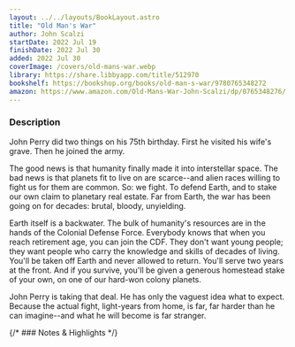 ```yaml
---
layout: ../../layouts/BookLayout.astro
title: "Old Man's War"
author: John Scalzi
startDate: 2022 Jul 19
finishDate: 2022 Jul 30
added: 2022 Jul 30
coverImage: /covers/old-mans-war.webp
library: https://share.libbyapp.com/title/512970
bookshelf: https://bookshop.org/books/old-man-s-war/9780765348272
amazon: https://www.amazon.com/Old-Mans-War-John-Scalzi/dp/0765348276/
---
```


<ReadingTime
startDate  = {frontmatter.startDate}
finishDate = {frontmatter.finishDate}
/>

### Description
John Perry did two things on his 75th birthday. First he visited his wife's grave. Then he joined the army.

The good news is that humanity finally made it into interstellar space. The bad news is that planets fit to live on are scarce--and alien races willing to fight us for them are common. So: we fight. To defend Earth, and to stake our own claim to planetary real estate. Far from Earth, the war has been going on for decades: brutal, bloody, unyielding.

Earth itself is a backwater. The bulk of humanity's resources are in the hands of the Colonial Defense Force. Everybody knows that when you reach retirement age, you can join the CDF. They don't want young people; they want people who carry the knowledge and skills of decades of living. You'll be taken off Earth and never allowed to return. You'll serve two years at the front. And if you survive, you'll be given a generous homestead stake of your own, on one of our hard-won colony planets.

John Perry is taking that deal. He has only the vaguest idea what to expect. Because the actual fight, light-years from home, is far, far harder than he can imagine--and what he will become is far stranger.

{/* ### Notes & Highlights */}

<BuyBook
  library   = {frontmatter.library}
  bookshelf = {frontmatter.bookshelf}
  amazon    = {frontmatter.amazon}
/>
